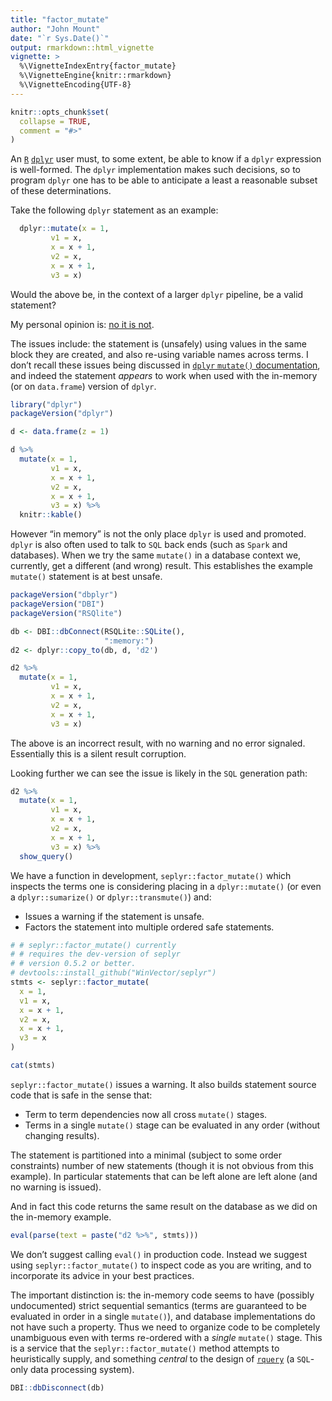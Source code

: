 ```yaml
---
title: "factor_mutate"
author: "John Mount"
date: "`r Sys.Date()`"
output: rmarkdown::html_vignette
vignette: >
  %\VignetteIndexEntry{factor_mutate}
  %\VignetteEngine{knitr::rmarkdown}
  %\VignetteEncoding{UTF-8}
---
```


```r
knitr::opts_chunk$set(
  collapse = TRUE,
  comment = "#>"
)
```

An [`R`](https://www.r-project.org) [`dplyr`](https://CRAN.R-project.org/package=dplyr) user must, to some extent, be able to know if a `dplyr` expression is well-formed.  The `dplyr` implementation makes such decisions, so to program `dplyr` one has to be able to anticipate a least a reasonable subset of these determinations.

Take the following `dplyr` statement as an example:

```r
  dplyr::mutate(x = 1,
         v1 = x,
         x = x + 1,
         v2 = x,
         x = x + 1,
         v3 = x)
```

Would the above be, in the context of a larger `dplyr` pipeline, be a valid statement?

My personal opinion is: [no it is not](http://www.win-vector.com/blog/2017/09/my-advice-on-dplyrmutate/).

The issues include: the statement is (unsafely) using values in the same 
block they are created, and also re-using variable names across terms. I don't recall
these issues being discussed in [`dplyr` `mutate()` documentation](http://dplyr.tidyverse.org/reference/mutate.html), and indeed the
statement *appears* to work when used with the in-memory (or on `data.frame`)
version of `dplyr`.

```r
library("dplyr")
packageVersion("dplyr")

d <- data.frame(z = 1)

d %>%
  mutate(x = 1,
         v1 = x,
         x = x + 1,
         v2 = x,
         x = x + 1,
         v3 = x) %>%
  knitr::kable()
```

However "in memory" is not the only place `dplyr` is used and promoted.
`dplyr` is also often used to talk to `SQL` back ends (such as `Spark` and 
databases).  When we try the same `mutate()` in a database context we, currently,
get a different (and wrong) result.  This establishes the example 
`mutate()` statement is at best unsafe.

```r
packageVersion("dbplyr")
packageVersion("DBI")
packageVersion("RSQlite")

db <- DBI::dbConnect(RSQLite::SQLite(), 
                     ":memory:")
d2 <- dplyr::copy_to(db, d, 'd2')

d2 %>%
  mutate(x = 1,
         v1 = x,
         x = x + 1,
         v2 = x,
         x = x + 1,
         v3 = x)
```

The above is an incorrect result, with no warning and no error signaled.  
Essentially this is a silent result corruption.

Looking further we can see the issue is likely in the `SQL` generation path:

```r
d2 %>%
  mutate(x = 1,
         v1 = x,
         x = x + 1,
         v2 = x,
         x = x + 1,
         v3 = x) %>%
  show_query()
```

We have a function in development, `seplyr::factor_mutate()` which inspects the terms one is
considering placing in a `dplyr::mutate()` (or even a `dplyr::sumarize()` or `dplyr::transmute()`) and:

  * Issues a warning if the statement is unsafe.
  * Factors the statement into multiple ordered safe statements.

```r
# # seplyr::factor_mutate() currently 
# # requires the dev-version of seplyr
# # version 0.5.2 or better.
# devtools::install_github("WinVector/seplyr")
stmts <- seplyr::factor_mutate(
  x = 1,
  v1 = x,
  x = x + 1,
  v2 = x,
  x = x + 1,
  v3 = x
)

cat(stmts)
```

`seplyr::factor_mutate()` issues a warning.  It also builds statement source code
that is safe in the sense that:

 * Term to term dependencies now all cross `mutate()` stages.
 * Terms in a single `mutate()` stage can be evaluated in any order (without changing results).
 
The statement is partitioned into a minimal (subject to some order constraints)
number of new statements (though it is not obvious from this example). In particular
statements that can be left alone are left alone (and no warning is issued).

And in fact this code returns the same result on the database as
we did on the in-memory example.  


```r
eval(parse(text = paste("d2 %>%", stmts)))
```

We don't suggest calling `eval()` in production code.  Instead we suggest using
`seplyr::factor_mutate()` to inspect code as you are writing, and to incorporate
its advice in your best practices.

The important distinction is: the in-memory
code seems to have (possibly undocumented) strict sequential semantics (terms are guaranteed to be evaluated in order
in a single `mutate()`), and database implementations do not have such a property. Thus
we need to organize code to be completely unambiguous even with terms re-ordered 
with a *single* `mutate()` stage.  This is a service that the `seplyr::factor_mutate()`
method attempts to heuristically supply, and something *central* to the design of [`rquery`](https://winvector.github.io/rquery/)
(a `SQL`-only data processing system).

```r
DBI::dbDisconnect(db)
```

